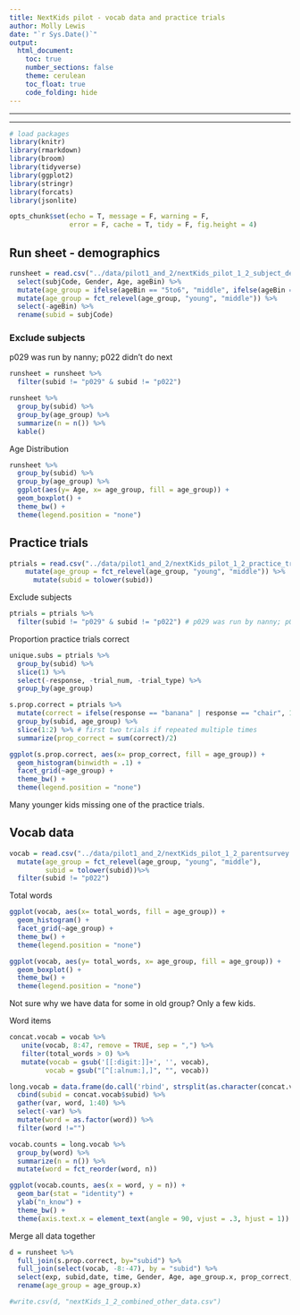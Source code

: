 ```yaml
---
title: NextKids pilot - vocab data and practice trials
author: Molly Lewis 
date: "`r Sys.Date()`"
output: 
  html_document:
    toc: true
    number_sections: false
    theme: cerulean
    toc_float: true
    code_folding: hide 
---
```


******
******

```r
# load packages
library(knitr)
library(rmarkdown)
library(broom)
library(tidyverse) 
library(ggplot2)
library(stringr)
library(forcats)
library(jsonlite)

opts_chunk$set(echo = T, message = F, warning = F, 
               error = F, cache = T, tidy = F, fig.height = 4)
```  

## Run sheet - demographics
```r
runsheet = read.csv("../data/pilot1_and_2/nextKids_pilot_1_2_subject_deID.csv") %>%
  select(subjCode, Gender, Age, ageBin) %>%
  mutate(age_group = ifelse(ageBin == "5to6", "middle", ifelse(ageBin == "3to4", "young", "old"))) %>%
  mutate(age_group = fct_relevel(age_group, "young", "middle")) %>%
  select(-ageBin) %>%
  rename(subid = subjCode) 
```

### Exclude subjects
p029 was run by nanny; p022 didn't do next
```r
runsheet = runsheet %>%
  filter(subid != "p029" & subid != "p022") 
```

```r
runsheet %>%
  group_by(subid) %>%
  group_by(age_group) %>%
  summarize(n = n()) %>%
  kable()
```

Age Distribution
```r
runsheet %>%
  group_by(subid) %>%
  group_by(age_group) %>%
  ggplot(aes(y= Age, x= age_group, fill = age_group)) +
  geom_boxplot() +
  theme_bw() +
  theme(legend.position = "none")
```

## Practice trials
```r
ptrials = read.csv("../data/pilot1_and_2/nextKids_pilot_1_2_practice_trials.csv")  %>%
    mutate(age_group = fct_relevel(age_group, "young", "middle")) %>%
      mutate(subid = tolower(subid)) 
```

Exclude subjects
```r
ptrials = ptrials %>%
  filter(subid != "p029" & subid != "p022") # p029 was run by nanny; p022 didn't do next
```

Proportion practice trials correct
```r
unique.subs = ptrials %>%
  group_by(subid) %>%
  slice(1) %>%
  select(-response, -trial_num, -trial_type) %>%
  group_by(age_group) 

s.prop.correct = ptrials %>%
  mutate(correct = ifelse(response == "banana" | response == "chair", 1, 0)) %>%
  group_by(subid, age_group) %>%
  slice(1:2) %>% # first two trials if repeated multiple times
  summarize(prop_correct = sum(correct)/2)

ggplot(s.prop.correct, aes(x= prop_correct, fill = age_group)) +
  geom_histogram(binwidth = .1) +
  facet_grid(~age_group) +
  theme_bw() +
  theme(legend.position = "none")
```

Many younger kids missing one of the practice trials.


## Vocab data
```r
vocab = read.csv("../data/pilot1_and_2/nextKids_pilot_1_2_parentsurvey.csv")  %>%
  mutate(age_group = fct_relevel(age_group, "young", "middle"),
         subid = tolower(subid))%>%
  filter(subid != "p022") 
```

Total words
```r
ggplot(vocab, aes(x= total_words, fill = age_group)) +
  geom_histogram() +
  facet_grid(~age_group) +
  theme_bw() +
  theme(legend.position = "none")

ggplot(vocab, aes(y= total_words, x= age_group, fill = age_group)) +
  geom_boxplot() +
  theme_bw() +
  theme(legend.position = "none")
```

Not sure why we have data for some in old group? Only a few kids.

Word items
```r
concat.vocab = vocab %>%
   unite(vocab, 8:47, remove = TRUE, sep = ",") %>%
   filter(total_words > 0) %>%
   mutate(vocab = gsub('[[:digit:]]+', '', vocab),
         vocab = gsub("[^[:alnum:],]", "", vocab))
```

```r
long.vocab = data.frame(do.call('rbind', strsplit(as.character(concat.vocab$vocab),',',fixed=TRUE))) %>%
  cbind(subid = concat.vocab$subid) %>%
  gather(var, word, 1:40) %>%
  select(-var) %>%
  mutate(word = as.factor(word)) %>%
  filter(word !="")

vocab.counts = long.vocab %>%
  group_by(word) %>%
  summarize(n = n()) %>%
  mutate(word = fct_reorder(word, n))

ggplot(vocab.counts, aes(x = word, y = n)) +
  geom_bar(stat = "identity") +
  ylab("n_know") +
  theme_bw() +
  theme(axis.text.x = element_text(angle = 90, vjust = .3, hjust = 1)) 
```

Merge all data together 
```r
d = runsheet %>%
  full_join(s.prop.correct, by="subid") %>%
  full_join(select(vocab, -8:-47), by = "subid") %>%
  select(exp, subid,date, time, Gender, Age, age_group.x, prop_correct, total_words) %>%
  rename(age_group = age_group.x)

#write.csv(d, "nextKids_1_2_combined_other_data.csv")
```




